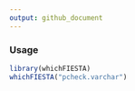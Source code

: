 ```yaml
---
output: github_document
---
```


### Usage

```r
library(whichFIESTA)
whichFIESTA("pcheck.varchar")
```


